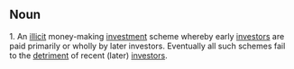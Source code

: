 ==Noun==
1.  An [[illicit]] money-making [[investment]] scheme whereby early [[investors]] are paid primarily or wholly by later investors.  Eventually all such schemes fail to the [[detriment]] of recent (later) [[investors]].